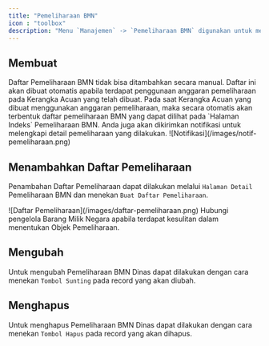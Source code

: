 ```yaml
---
title: "Pemeliharaan BMN"
icon : "toolbox"
description: "Menu `Manajemen` -> `Pemeliharaan BMN` digunakan untuk mencatat daftar pemeliharaan Barang Milik Negara yang dilakukan."
---
```



## Membuat

<Note>
Daftar Pemeliharaan BMN tidak bisa ditambahkan secara manual. Daftar ini akan dibuat otomatis apabila terdapat penggunaan anggaran pemeliharaan  pada Kerangka Acuan yang telah dibuat. 
</Note>

<Info>
Pada saat Kerangka Acuan yang dibuat menggunakan anggaran pemeliharaan, maka secara otomatis akan terbentuk daftar pemeliharaan BMN yang dapat dilihat pada `Halaman Indeks` Pemeliharaan BMN. Anda juga akan dikirimkan notifikasi untuk melengkapi detail pemeliharaan yang dilakukan.
<Frame caption="Tampilan Notifikasi Pemeliharaan BMN">
    ![Notifikasi](/images/notif-pemeliharaan.png)
</Frame>
</Info>

## Menambahkan Daftar Pemeliharaan

Penambahan Daftar Pemeliharaan dapat dilakukan melalui `Halaman Detail` Pemeliharaan BMN dan menekan `Buat Daftar Pemeliharaan`.

<Frame caption="Tampilan Penambahan Daftar Pemeliharaan">
    ![Daftar Pemeliharaan](/images/daftar-pemeliharaan.png)
</Frame>
<Note>
Hubungi pengelola Barang Milik Negara apabila terdapat kesulitan dalam menentukan Objek Pemeliharaan. 
</Note>


## Mengubah

Untuk mengubah Pemeliharaan BMN Dinas dapat dilakukan dengan cara menekan `Tombol Sunting` pada record yang akan diubah.

## Menghapus

Untuk menghapus Pemeliharaan BMN Dinas dapat dilakukan dengan cara menekan `Tombol Hapus` pada record yang akan dihapus.
